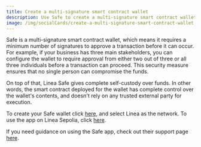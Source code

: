 ```yaml
---
title: Create a multi-signature smart contract wallet
description: Use Safe to create a multi-signature smart contract wallet on Linea
image: /img/socialCards/create-a-multi-signature-smart-contract-wallet.jpg
---
```


Safe is a multi-signature smart contract wallet, which means it requires a minimum number of 
signatures to approve a transaction before it can occur. For example, if your business has three 
main stakeholders, you can configure the wallet to require approval from either two out of three 
or all three individuals before a transaction can proceed. This security measure ensures that no 
single person can compromise the funds.

On top of that, Linea Safe gives complete self-custody over funds. In other words, the smart
contract deployed for the wallet has complete control over the wallet's contents, and doesn't
rely on any trusted external party for execution.

To create your Safe wallet click [here](https://app.safe.global/), and select Linea as the network.
To use the app on Linea Sepolia, click [here](https://safe.linea.build).

If you need guidance on using the Safe app, check out their support page [here](https://help.safe.global/).
